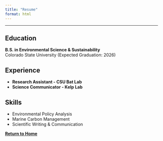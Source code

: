 ```yaml
---
title: "Resume"
format: html
---
```


---

## Education

**B.S. in Environmental Science & Sustainability**\
Colorado State University (Expected Graduation: 2026)

## Experience

-   **Research Assistant - CSU Bat Lab**
-   **Science Communicator - Kelp Lab**

## Skills

-   Environmental Policy Analysis
-   Marine Carbon Management
-   Scientific Writing & Communication

[**Return to Home**](index.html)
